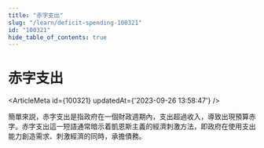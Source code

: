 ```yaml
---
title: "赤字支出"
slug: "/learn/deficit-spending-100321"
id: "100321"
hide_table_of_contents: true
---
```



# 赤字支出

<ArticleMeta id={100321} updatedAt={'2023-09-26 13:58:47'} />
<div className='border-solid border-b border-t-0 my-4 border-[var(--ifm-color-gray-300)]' />

簡單來説，赤字支出是指政府在一個財政週期內，支出超過收入，導致出現預算赤字。赤字支出這一短語通常暗示着凱恩斯主義的經濟刺激方法，即政府在使用支出能力創造需求、刺激經濟的同時，承擔債務。
